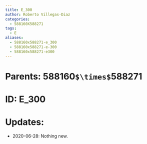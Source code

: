 ```yaml
---
title: E_300
author: Roberto Villegas-Diaz
categories:
  - 588160X588271
tags:
  - E
aliases:
  - 588160x588271-e_300
  - 588160x588271-e-300
  - 588160x588271-e300
---
```


# **Parents**: 588160`$\times$`588271
# **ID**: E_300
# **Updates**: 
 - 2020-06-28: Nothing new.
